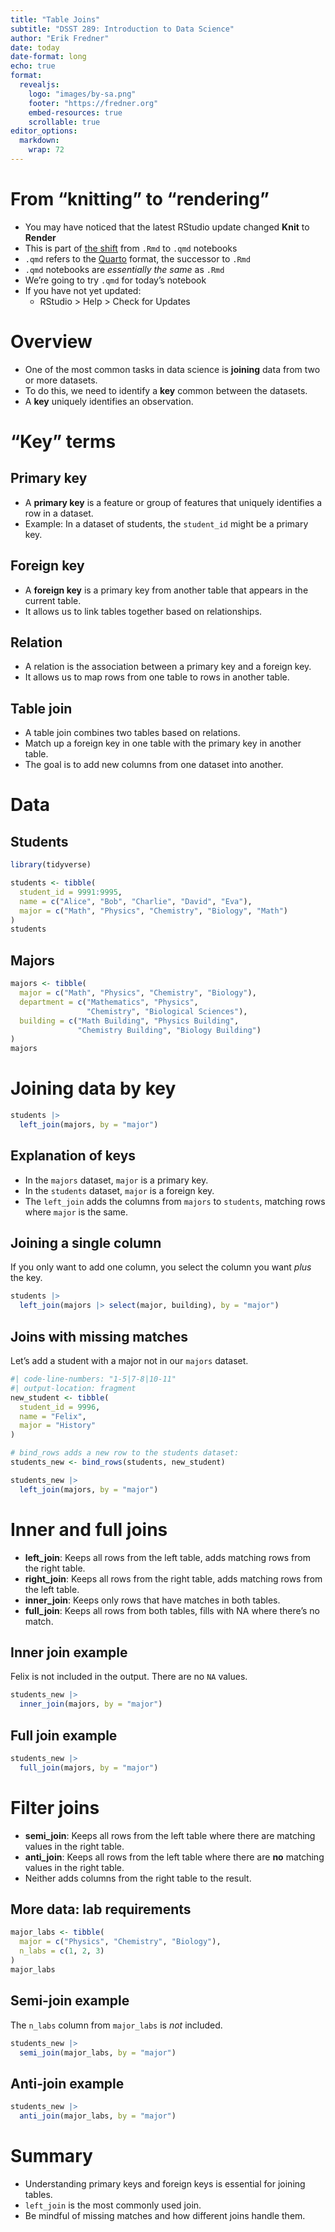 ```yaml
---
title: "Table Joins"
subtitle: "DSST 289: Introduction to Data Science"
author: "Erik Fredner"
date: today
date-format: long
echo: true
format:
  revealjs:
    logo: "images/by-sa.png"
    footer: "https://fredner.org"
    embed-resources: true
    scrollable: true
editor_options:
  markdown:
    wrap: 72
---
```



# From "knitting" to "rendering"

- You may have noticed that the latest RStudio update changed **Knit** to **Render**
- This is part of [the shift](https://quarto.org/docs/faq/rmarkdown.html#quarto-sounds-similar-to-r-markdown.-what-is-the-difference-and-why-create-a-new-project) from `.Rmd` to `.qmd` notebooks
- `.qmd` refers to the [Quarto](https://quarto.org) format, the successor to `.Rmd`
- `.qmd` notebooks are *essentially the same* as `.Rmd`
- We're going to try `.qmd` for today's notebook
- If you have not yet updated:
  - RStudio > Help > Check for Updates

# Overview

- One of the most common tasks in data science is **joining** data from two or more datasets.
- To do this, we need to identify a **key** common between the datasets.
- A **key** uniquely identifies an observation.


# "Key" terms

## Primary key

- A **primary key** is a feature or group of features that uniquely identifies a row in a dataset.
- Example: In a dataset of students, the `student_id` might be a primary key.



## Foreign key

- A **foreign key** is a primary key from another table that appears in the current table.
- It allows us to link tables together based on relationships.



## Relation

- A relation is the association between a primary key and a foreign key.
- It allows us to map rows from one table to rows in another table.

## Table join

- A table join combines two tables based on relations.
- Match up a foreign key in one table with the primary key in another table.
- The goal is to add new columns from one dataset into another.

# Data

## Students

```r
library(tidyverse)

students <- tibble(
  student_id = 9991:9995,
  name = c("Alice", "Bob", "Charlie", "David", "Eva"),
  major = c("Math", "Physics", "Chemistry", "Biology", "Math")
)
students
```


## Majors

```r
majors <- tibble(
  major = c("Math", "Physics", "Chemistry", "Biology"),
  department = c("Mathematics", "Physics",
                 "Chemistry", "Biological Sciences"),
  building = c("Math Building", "Physics Building",
               "Chemistry Building", "Biology Building")
)
majors
```



# Joining data by key

```r
students |>
  left_join(majors, by = "major")
```



## Explanation of keys

- In the `majors` dataset, `major` is a primary key.
- In the `students` dataset, `major` is a foreign key.
- The `left_join` adds the columns from `majors` to `students`, matching rows where `major` is the same.

## Joining a single column

If you only want to add one column, you select the column you want *plus* the key.

```r
students |>
  left_join(majors |> select(major, building), by = "major")
```



## Joins with missing matches

Let's add a student with a major not in our `majors` dataset.

```r
#| code-line-numbers: "1-5|7-8|10-11"
#| output-location: fragment
new_student <- tibble(
  student_id = 9996,
  name = "Felix",
  major = "History"
)

# bind_rows adds a new row to the students dataset:
students_new <- bind_rows(students, new_student)

students_new |>
  left_join(majors, by = "major")
```



# Inner and full joins

- **left_join**: Keeps all rows from the left table, adds matching rows from the right table.
- **right_join**: Keeps all rows from the right table, adds matching rows from the left table.
- **inner_join**: Keeps only rows that have matches in both tables.
- **full_join**: Keeps all rows from both tables, fills with NA where there's no match.



## Inner join example

:::{.callout-note}
Felix is not included in the output. There are no `NA` values.
:::

```r
students_new |>
  inner_join(majors, by = "major")
```

## Full join example

```r
students_new |>
  full_join(majors, by = "major")
```


# Filter joins

- **semi_join**: Keeps all rows from the left table where there are matching values in the right table.
- **anti_join**: Keeps all rows from the left table where there are **no** matching values in the right table.
- Neither adds columns from the right table to the result.

## More data: lab requirements

```r
major_labs <- tibble(
  major = c("Physics", "Chemistry", "Biology"),
  n_labs = c(1, 2, 3)
)
major_labs
```


## Semi-join example

:::{.callout-note}
The `n_labs` column from `major_labs` is *not* included.
:::

```r
students_new |>
  semi_join(major_labs, by = "major")
```

## Anti-join example

```r
students_new |>
  anti_join(major_labs, by = "major")
```


# Summary

- Understanding primary keys and foreign keys is essential for joining tables.
- `left_join` is the most commonly used join.
- Be mindful of missing matches and how different joins handle them.